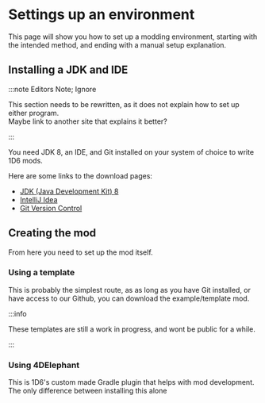 # Settings up an environment

This page will show you how to set up a modding environment, starting with the intended method, and ending with a manual setup explanation.

## Installing a JDK and IDE

:::note Editors Note; Ignore

This section needs to be rewritten, as it does not explain how to set up either program.\
Maybe link to another site that explains it better?

:::

You need JDK 8, an IDE, and Git installed on your system of choice to write 1D6 mods.

Here are some links to the download pages:

- [JDK (Java Development Kit) 8](https://www.oracle.com/java/technologies/javase/javase8-archive-downloads.html)
- [IntelliJ Idea](https://www.jetbrains.com/idea/download/)
- [Git Version Control](https://git-scm.com/downloads)

## Creating the mod

From here you need to set up the mod itself.

### Using a template

This is probably the simplest route, as as long as you have Git installed, or have access to our Github, you can download the example/template mod.

:::info

These templates are still a work in progress, and wont be public for a while.

:::

### Using 4DElephant

This is 1D6's custom made Gradle plugin that helps with mod development. The only difference between installing this alone